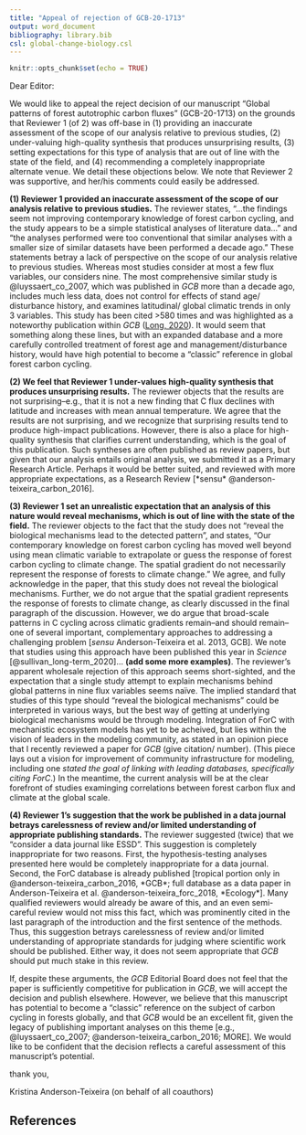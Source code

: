 ```yaml
---
title: "Appeal of rejection of GCB-20-1713"
output: word_document
bibliography: library.bib
csl: global-change-biology.csl
---
```


```r
knitr::opts_chunk$set(echo = TRUE)
```
  
Dear Editor:

We would like to appeal the reject decision of our manuscript "Global patterns of forest autotrophic carbon fluxes" (GCB-20-1713) on the grounds that Reviewer 1 (of 2) was off-base in (1) providing an inaccurate assessment of the scope of our analysis relative to previous studies, (2) under-valuing high-quality synthesis that produces unsurprising results, (3) setting expectations for this type of analysis that are out of line with the state of the field, and (4) recommending a completely inappropriate alternate venue. We detail these objections below. We note that Reviewer 2 was supportive, and her/his comments could easily be addressed. 

**(1) Reviewer 1 provided an inaccurate assessment of the scope of our analysis relative to previous studies.**  The reviewer states, "...the findings seem not improving contemporary knowledge of forest carbon cycling, and the study appears to be a simple statistical analyses of literature data..." and "the analyses performed were too conventional that similar analyses with a smaller size of similar datasets have been performed a decade ago." These statements betray a lack of perspective on the scope of our analysis relative to previous studies. Whereas most studies consider at most a few flux variables, our considers nine. The most comprehensive similar study is @luyssaert_co_2007, which was published in *GCB* more than a decade ago, includes much less data, does not control for effects of stand age/ disturbance history, and examines latitudinal/ global climatic trends in only 3 variables. This study has been cited >580 times and was highlighted as a noteworthy publication within *GCB* ([Long, 2020](https://doi.org/10.1111/gcb.14921)). It would seem that something along these lines, but with an expanded database and a more carefully controlled treatment of forest age and management/disturbance history, would have high potential to become a "classic" reference in global forest carbon cycling.

**(2) We feel that Reviewer 1 under-values high-quality synthesis that produces unsurprising results.** The reviewer objects that the results are not surprising--e.g., that it is not a new finding that C flux declines with latitude and increases with mean annual temperature. We agree that the results are not surprising, and we recognize that surprising results tend to produce high-impact publications. However, there is also a place for high-quality synthesis that clarifies current understanding, which is the goal of this publication. Such syntheses are often published as review papers, but given that our analysis entails original analysis, we submitted it as a Primary Research Article. Perhaps it would be better suited, and reviewed with more appropriate expectations, as a Research Review [*sensu* @anderson-teixeira_carbon_2016].

**(3) Reviewer 1 set an unrealistic expectation that an analysis of this nature would reveal mechanisms, which is out of line with the state of the field.**  The reviewer objects to the fact that the study does not "reveal the biological mechanisms lead to the detected pattern", and states, "Our contemporary knowledge on forest carbon cycling has moved well beyond using mean climatic variable to extrapolate or guess the response of forest carbon cycling to climate change. The spatial gradient do not necessarily represent the response of forests to climate change." We agree, and fully acknowledge in the paper, that this study does not reveal the biological mechanisms. Further, we do not argue that the spatial gradient represents the response of forests to climate change, as clearly discussed in the final paragraph of the discussion. However, we do argue that broad-scale patterns in C cycling across climatic gradients remain--and should remain--one of several important, complementary approaches to addressing a challenging problem [*sensu* Anderson-Teixeira et al. 2013, GCB]. We note that studies using this approach have been published this year in *Science* [@sullivan_long-term_2020]... **(add some more examples)**. The reviewer's apparent wholesale rejection of this approach seems short-sighted, and the expectation that a single study attempt to explain mechanisms behind global patterns in nine flux variables seems naïve. The implied standard that studies of this type should "reveal the biological mechanisms" could be interpreted in various ways, but the best way of getting at underlying biological mechanisms would be through modeling. Integration of ForC with mechanistic ecosystem models has yet to be acheived, but lies within the vision of leaders in the modeling community, as stated in an opinion piece that I recently reviewed a paper for *GCB* (give citation/ number). (This piece lays out a vision for improvement of community infrastructure for modeling, including one *stated the goal of linking with leading databases, specifically citing ForC*.) In the meantime, the current analysis will be at the clear forefront of studies examinging correlations between forest carbon flux and climate at the global scale.

**(4) Reviewer 1's suggestion that the work be published in a data journal betrays carelessness of review and/or limited understanding of appropriate publishing standards.** The reviewer suggested (twice) that we "consider a data journal like ESSD". This suggestion is completely inappropriate for two reasons. First, the hypothesis-testing analyses presented here would be completely inappropriate for a data journal. Second, the ForC database is already published [tropical portion only in @anderson-teixeira_carbon_2016, *GCB*; full database as a data paper in Anderson-Teixeira et al. @anderson-teixeira_forc_2018, *Ecology*]. Many qualified reviewers would already be aware of this, and an even semi-careful review would not miss this fact, which was prominently cited in the last paragraph of the introduction and the first sentence of the methods. Thus, this suggestion betrays carelessness of review and/or limited understanding of appropriate standards for judging where scientific work should be published. Either way, it does not seem appropriate that *GCB* should put much stake in this review. 


If, despite these arguments, the *GCB* Editorial Board does not feel that the paper is sufficiently competitive for publication in *GCB*, we will accept the decision and publish elsewhere. However, we believe that this manuscript has potential to become a "classic" reference on the subject of carbon cycling in forests globally, and that *GCB* would be an excellent fit, given the legacy of publishing important analyses on this theme [e.g., @luyssaert_co_2007; @anderson-teixeira_carbon_2016; MORE]. We would like to be confident that the decision reflects a careful assessment of this manuscript's potential.

thank you,

Kristina Anderson-Teixeira (on behalf of all coauthors)

\newpage
## References